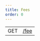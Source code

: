 ```yaml
---
title: Fees
order: 0
---
```



<EndpointsTable title="Endpoints">

| | |
| --- | --------------------- |
| GET | [/fee](../get-fee.api.mdx) |


</EndpointsTable>

[sep-38]: https://github.com/stellar/stellar-protocol/blob/master/ecosystem/sep-0038.md